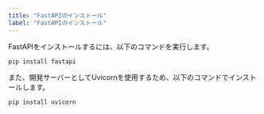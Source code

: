```yaml
---
title: "FastAPIのインストール"
label: "FastAPIのインストール"
---
```


FastAPIをインストールするには、以下のコマンドを実行します。

```bash
pip install fastapi
```

また、開発サーバーとしてUvicornを使用するため、以下のコマンドでインストールします。

```bash
pip install uvicorn
```
